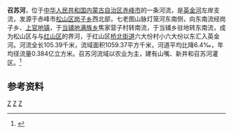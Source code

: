 '''召苏河'''，位于[[中华人民共和国|中华人民共和国]][[内蒙古自治区|内蒙古自治区]][[赤峰市|赤峰市]]的一条河流，是[[英金河|英金河]]左岸支流，发源于赤峰市[[松山区_(赤峰市)|松山区]][[岗子乡|岗子乡]]西北部，七老图山脉灯笼河东南侧，向东南流经岗子乡、[[上官地镇|上官地镇]]，于[[当铺地满族乡|当铺地满族乡]]焦家营子村转南流，于当铺乡驻地转东南流，成为松山区与与[[红山区|红山区]]的界河，于红山区[[桥北街道_(赤峰市)|桥北街道]]六大份村小六大份以东汇入英金河。河流全长105.39千米，流域面积1059.37平方千米，河道平均比降6.4‰，年均径流量0.384亿立方米。召苏河流域以农业为主，建有山嘴、新井和召苏河灌区。<ref name="中国河湖大典">{{cite book zh |author=《[[中国河湖大典|中国河湖大典]]》编纂委员会 |title=《中国河湖大典·黑龙江、辽河卷》 |format=M |edition=1 |location=北京 |publisher=中国水利水电出版社 |date=2014年4月 |pages=231页 |id= ISBN 978-7-5170-1950-3}}</ref>
==参考资料==
{{reflist}}

{{China-river-stub}}
[[Category:内蒙古河流|Z]]
[[Category:赤峰地理|Z]]
[[Category:辽河水系|Z]]